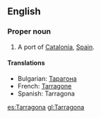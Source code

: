 ==English==

===Proper noun===

# A port of [[Catalonia]], [[Spain]].

====Translations====

*Bulgarian: [[Тарагона]]
*French: [[Tarragone]]
*Spanish: Tarragona

[[es:Tarragona]]
[[gl:Tarragona]]
